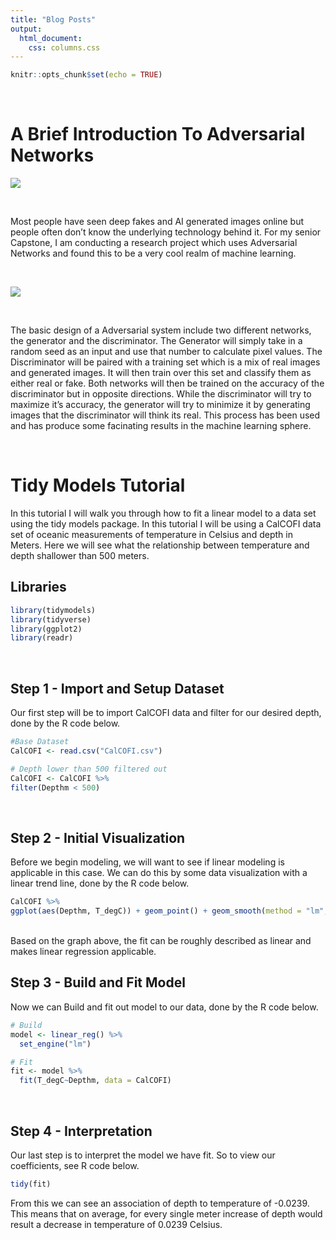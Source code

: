 ---
title: "Blog Posts"
output:
  html_document: 
    css: columns.css
---

```{r setup, include=FALSE}
knitr::opts_chunk$set(echo = TRUE)
```

\

# A Brief Introduction To Adversarial Networks

![](painter.jpg)

\

Most people have seen deep fakes and AI generated images online but people often don't know the underlying technology behind it. For my senior Capstone, I am conducting a research project which uses Adversarial Networks and found this to be a very cool realm of machine learning.

\

![](GANs.png)

\

The basic design of a Adversarial system include two different networks, the generator and the discriminator. The Generator will simply take in a random seed as an input and use that number to calculate pixel values. The Discriminator will be paired with a training set which is a mix of real images and generated images. It will then train over this set and classify them as either real or fake. Both networks will then be trained on the accuracy of the discriminator but in opposite directions. While the discriminator will try to maximize it's accuracy, the generator will try to minimize it by generating images that the discriminator will think its real. This process has been used and has produce some facinating results in the machine learning sphere.

\

# Tidy Models Tutorial

In this tutorial I will walk you through how to fit a linear model to a data set using the tidy models package. In this tutorial I will be using a CalCOFI data set of oceanic measurements of temperature in Celsius and depth in Meters. Here we will see what the relationship between temperature and depth shallower than 500 meters.
\

## Libraries 

```{r, warning=FALSE, results='hide', message=FALSE}
library(tidymodels)
library(tidyverse)
library(ggplot2)
library(readr)
```
\

## Step 1 - Import and Setup Dataset

Our first step will be to import CalCOFI data and filter for our desired depth, done by the R code below.
```{r}
#Base Dataset
CalCOFI <- read.csv("CalCOFI.csv")

# Depth lower than 500 filtered out
CalCOFI <- CalCOFI %>%
filter(Depthm < 500)
```
\

## Step 2 - Initial Visualization

Before we begin modeling, we will want to see if linear modeling is applicable in this case. We can do this by some data visualization with a linear trend line, done by the R code below.
```{r, warning=FALSE, results='hide', message=FALSE}

CalCOFI %>%
ggplot(aes(Depthm, T_degC)) + geom_point() + geom_smooth(method = "lm", se = FALSE)
```
\
Based on the graph above, the fit can be roughly described as linear and makes linear regression applicable.
\

## Step 3 - Build and Fit Model

Now we can Build and fit out model to our data, done by the R code below.
```{r}
# Build
model <- linear_reg() %>%
  set_engine("lm")

# Fit
fit <- model %>%
  fit(T_degC~Depthm, data = CalCOFI)
```
\

## Step 4 - Interpretation

Our last step is to interpret the model we have fit. So to view our coefficients, see R code below.
```{r}
tidy(fit)
```
From this we can see an association of depth to temperature of -0.0239. This means that on average, for every single meter increase of depth would result a decrease in temperature of 0.0239 Celsius.